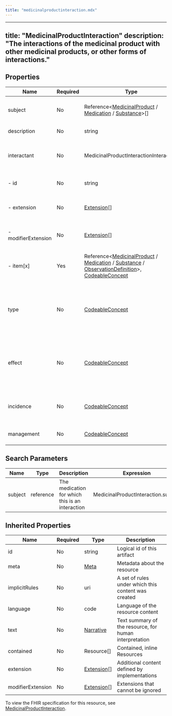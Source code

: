```yaml
---
title: "medicinalproductinteraction.mdx"
---
```


---
title: "MedicinalProductInteraction"
description: "The interactions of the medicinal product with other medicinal products, or other forms of interactions."
---

## Properties

| Name                | Required | Type                                                                                                                                                                                                                                                                                                                                        | Description                                                                                              |
| ------------------- | -------- | ------------------------------------------------------------------------------------------------------------------------------------------------------------------------------------------------------------------------------------------------------------------------------------------------------------------------------------------- | -------------------------------------------------------------------------------------------------------- |
| subject             | No       | Reference&lt;[MedicinalProduct](/medical-api/fhir/resources/medicinalproduct) / [Medication](/medical-api/fhir/resources/medication) / [Substance](/medical-api/fhir/resources/substance)&gt;[]                                                                                                                                             | The medication for which this is a described interaction                                                 |
| description         | No       | string                                                                                                                                                                                                                                                                                                                                      | The interaction described                                                                                |
| interactant         | No       | MedicinalProductInteractionInteractant                                                                                                                                                                                                                                                                                                      | The specific medication, food or laboratory test that interacts                                          |
| - id                | No       | string                                                                                                                                                                                                                                                                                                                                      | Unique id for inter-element referencing                                                                  |
| - extension         | No       | [Extension](/medical-api/fhir/data-types/extension)[]                                                                                                                                                                                                                                                                                       | Additional content defined by implementations                                                            |
| - modifierExtension | No       | [Extension](/medical-api/fhir/data-types/extension)[]                                                                                                                                                                                                                                                                                       | Extensions that cannot be ignored even if unrecognized                                                   |
| - item[x]           | Yes      | Reference&lt;[MedicinalProduct](/medical-api/fhir/resources/medicinalproduct) / [Medication](/medical-api/fhir/resources/medication) / [Substance](/medical-api/fhir/resources/substance) / [ObservationDefinition](/medical-api/fhir/resources/observationdefinition)&gt;, [CodeableConcept](/medical-api/fhir/data-types/codeableconcept) | The specific medication, food or laboratory test that interacts                                          |
| type                | No       | [CodeableConcept](/medical-api/fhir/data-types/codeableconcept)                                                                                                                                                                                                                                                                             | The type of the interaction e.g. drug-drug interaction, drug-food interaction, drug-lab test interaction |
| effect              | No       | [CodeableConcept](/medical-api/fhir/data-types/codeableconcept)                                                                                                                                                                                                                                                                             | The effect of the interaction, for example "reduced gastric absorption of primary medication"            |
| incidence           | No       | [CodeableConcept](/medical-api/fhir/data-types/codeableconcept)                                                                                                                                                                                                                                                                             | The incidence of the interaction, e.g. theoretical, observed                                             |
| management          | No       | [CodeableConcept](/medical-api/fhir/data-types/codeableconcept)                                                                                                                                                                                                                                                                             | Actions for managing the interaction                                                                     |

## Search Parameters

| Name    | Type      | Description                                     | Expression                          |
| ------- | --------- | ----------------------------------------------- | ----------------------------------- |
| subject | reference | The medication for which this is an interaction | MedicinalProductInteraction.subject |

## Inherited Properties

| Name              | Required | Type                                                  | Description                                            |
| ----------------- | -------- | ----------------------------------------------------- | ------------------------------------------------------ |
| id                | No       | string                                                | Logical id of this artifact                            |
| meta              | No       | [Meta](/medical-api/fhir/data-types/meta)             | Metadata about the resource                            |
| implicitRules     | No       | uri                                                   | A set of rules under which this content was created    |
| language          | No       | code                                                  | Language of the resource content                       |
| text              | No       | [Narrative](/medical-api/fhir/data-types/narrative)   | Text summary of the resource, for human interpretation |
| contained         | No       | Resource[]                                            | Contained, inline Resources                            |
| extension         | No       | [Extension](/medical-api/fhir/data-types/extension)[] | Additional content defined by implementations          |
| modifierExtension | No       | [Extension](/medical-api/fhir/data-types/extension)[] | Extensions that cannot be ignored                      |

To view the FHIR specification for this resource, see [MedicinalProductInteraction](https://www.hl7.org/fhir/StructureDefinition/MedicinalProductInteraction).
